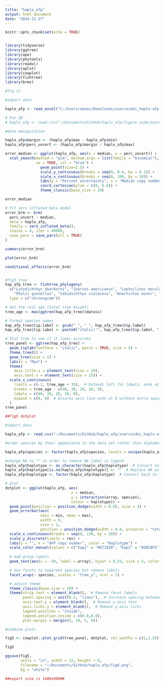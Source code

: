 ```yaml
---
title: "haplo_afp"
output: html_document
date: "2024-11-27"
---
```


```r
knitr::opts_chunk$set(echo = TRUE)


library(tidyverse)
library(ggtree)
library(ape)
library(phytools)
library(readxl)
library(aplot)
library(cowplot)
library(fishtree)
library(brms)

```

```r
#fig s1

#import data

haplo_afp <- read_excel("C:/Users/omoos/Downloads/zoarcoidei_haplo-afp (17).xlsx", sheet = "fig_6")

# For SB -
# haplo_afp <- read.csv("~/Documents/GitHub/haplo_afp/figure_code/zoarcoidei_haplo-afp - fig_6.csv")

#data manipulation

haplo_afp$margin <- (haplo_afp$max - haplo_afp$min)
haplo_afp$perc_uncert <- (haplo_afp$margin / haplo_afp$max)

error_median <- ggplot(haplo_afp, aes(x = median, y = perc_uncert)) +
  stat_smooth(method = "glm", method.args = list(family = "binomial"),
              se = TRUE, col = "blue") +
                geom_point(size=2.5) +
                scale_y_continuous(breaks = seq(0, 0.6, by = 0.1)) +
                scale_x_continuous(breaks = seq(0, 100, by = 10)) +
                labs(y = "Percent uncertainty", x = "Median copy number per AFP array") +
                coord_cartesian(ylim = c(0, 0.6)) +
                theme_classic(base_size = 20)

error_median

# Fit zero inflated beta model
error_brm <- brm(
  perc_uncert ~ median, 
  data = haplo_afp,
  family = zero_inflated_beta(),
  chains = 4, iter = 40000,
  save_pars = save_pars(all = TRUE)
)

summary(error_brm)

plot(error_brm)

conditional_effects(error_brm)



```


```r
#fig5 tree
hap_afp_tree <- fishtree_phylogeny(
  c("Lycodichthys dearborni", "Zoarces americanus", "Leptoclinus maculatus",
    "Pholis gunnellus", "Cebidichthys violaceus", "Anarhichas minor", "Anarhichas lupus"),
  type = c("chronogram"))

# Get the root age (total tree height)
tree_age <- max(ggtree(hap_afp_tree)$data$x)

# Format species names
hap_afp_tree$tip.label <- gsub("_", " ", hap_afp_tree$tip.label)
hap_afp_tree$tip.label <- paste0("italic('", hap_afp_tree$tip.label, "')")

# Plot tree to see if it looks accurate
tree_panel <- ggtree(hap_afp_tree) + 
  geom_tiplab(fontface = "italic", parse = TRUE, size = 5) + 
  theme_tree2() +
  geom_tree(size = 1) +
  labs(x = "Mya") +
  theme(
    axis.title.x = element_text(size = 20),
    axis.text.x = element_text(size = 15)) +
  scale_x_continuous(
    limits = c(-2, tree_age + 35),  # Extends left for labels, ends at 0
    breaks = tree_age - c(40, 30, 20, 10, 0),  
    labels = c(40, 30, 20, 10, 0),
    expand = c(0, 0)  # Ensures axis line ends at 0 without extra space
  )
tree_panel
```

```r
##fig5 dotplot

#import data

haplo_afp <- read.csv("~/Documents/GitHub/haplo_afp/zoarcoidei_haplo-afp - fig_6.csv")

#order species by their appearance in the data set rather than alphabetically

haplo_afp$species <- factor(haplo_afp$species, levels = unique(haplo_afp$species))

#change NA to "" in order to remove NA label in legend
haplo_afp$haplotype <- as.character(haplo_afp$haplotype)  # Convert to character
haplo_afp$haplotype[is.na(haplo_afp$haplotype)] <- ""  # Replace NA with empty string
haplo_afp$haplotype <- factor(haplo_afp$haplotype)  # Convert back to factor

# plot
dotplot <- ggplot(haplo_afp, aes(
                              x = median,
                              y = interaction(array, species), 
                              colour = haplotype)) +
  geom_point(position = position_dodge(width = 0.8), size = 3) +
  geom_errorbar(aes(
                xmin = min, xmax = max), 
                width = 0, 
                size = 1, 
                position = position_dodge(width = 0.8, preserve = "total")) +
  scale_x_continuous(breaks = seq(0, 130, by = 20)) +
  scale_y_discrete(limits = rev) +
  labs(y = "", x = "AFP copy number", color = "Haplotype") +
  scale_color_manual(values = c("hap1" = "#D71920", "hap2" = "#5BCBF5", "Unresolved" = "black")) +
  
  # Add group labels
  geom_text(aes(x = -20, label = array), hjust = 0.25, size = 5, color = "black") +

  # Use facets to separate species but remove labels
  facet_wrap(~ species, scales = "free_y", ncol = 1) +

  # adjust theme
  theme_classic(base_size = 20) +
  theme(strip.text = element_blank(),  # Remove facet labels
        panel.spacing = unit(0.5, "lines"),  # Increase spacing between species
        axis.text.y = element_blank(),  # Remove y-axis text
        axis.ticks.y = element_blank(),  # Remove y-axis ticks
        legend.position = "inside",
        legend.position.inside = c(0.8,0.8),
        plot.margin = margin(5, 10, 5, 0))

#combine plots

fig5 <- cowplot::plot_grid(tree_panel, dotplot, rel_widths = c(1,1.5))

fig5

ggsave(fig5,
       units = "in", width = 12, height = 6, 
       filename = "~/Documents/GitHub/haplo_afp/fig6.png",
       bg = "white")

##export size is 1400x900##
```
